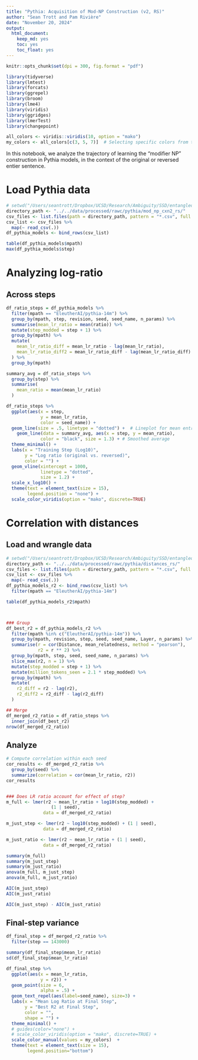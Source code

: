 ```yaml
---
title: "Pythia: Acquisition of Mod-NP Construction (v2, RS)"
author: "Sean Trott and Pam Rivière"
date: "November 20, 2024"
output:
  html_document:
    keep_md: yes
    toc: yes
    toc_float: yes
---
```


```r
knitr::opts_chunk$set(dpi = 300, fig.format = "pdf")
```


```r
library(tidyverse)
library(lmtest)
library(forcats)
library(ggrepel)
library(broom)
library(lme4)
library(viridis)
library(ggridges)
library(lmerTest)
library(changepoint)

all_colors <- viridis::viridis(10, option = "mako")
my_colors <- all_colors[c(3, 5, 7)]  # Selecting specific colors from the palette
```


In this notebook, we analyze the trajectory of learning the "modifier NP" construction in Pythia models, in the context of the original or reversed entier sentence. 

# Load Pythia data


```r
# setwd("/Users/seantrott/Dropbox/UCSD/Research/Ambiguity/SSD/entangled_meanings/src/analysis/")
directory_path <- "../../data/processed/rawc/pythia/mod_np_cxn2_rs/"
csv_files <- list.files(path = directory_path, pattern = "*.csv", full.names = TRUE)
csv_list <- csv_files %>%
  map(~ read_csv(.))
df_pythia_models <- bind_rows(csv_list)

table(df_pythia_models$mpath)
max(df_pythia_models$step)

```


# Analyzing log-ratio


## Across steps

```r
df_ratio_steps = df_pythia_models %>% 
  filter(mpath == "EleutherAI/pythia-14m") %>%
  group_by(mpath, step, revision, seed, seed_name, n_params) %>%
  summarise(mean_lr_ratio = mean(ratio)) %>%
  mutate(step_modded = step + 1) %>%
  group_by(mpath) %>%
  mutate(
    mean_lr_ratio_diff = mean_lr_ratio - lag(mean_lr_ratio),
    mean_lr_ratio_diff2 = mean_lr_ratio_diff - lag(mean_lr_ratio_diff)
  ) %>%
  group_by(mpath) 

summary_avg = df_ratio_steps %>%
  group_by(step) %>%
  summarise(
    mean_ratio = mean(mean_lr_ratio)
  )

df_ratio_steps %>%
  ggplot(aes(x = step,
             y = mean_lr_ratio,
             color = seed_name)) +
  geom_line(size = .5, linetype = "dotted") +  # Lineplot for mean entropy
    geom_line(data = summary_avg, aes(x = step, y = mean_ratio), 
             color = "black", size = 1.3) + # Smoothed average
  theme_minimal() +
  labs(x = "Training Step (Log10)",
       y = "Log ratio (original vs. reversed)",
       color = "") +
  geom_vline(xintercept = 1000, 
             linetype = "dotted", 
             size = 1.2) +
  scale_x_log10() +
  theme(text = element_text(size = 15),
        legend.position = "none") +
  scale_color_viridis(option = "mako", discrete=TRUE)


```


# Correlation with distances

## Load and wrangle data

```r
# setwd("/Users/seantrott/Dropbox/UCSD/Research/Ambiguity/SSD/entangled_meanings/src/analysis/")
directory_path <- "../../data/processed/rawc/pythia/distances_rs/"
csv_files <- list.files(path = directory_path, pattern = "*.csv", full.names = TRUE)
csv_list <- csv_files %>%
  map(~ read_csv(.))
df_pythia_models_r2 <- bind_rows(csv_list) %>%
  filter(mpath == "EleutherAI/pythia-14m")

table(df_pythia_models_r2$mpath)



### Group
df_best_r2 = df_pythia_models_r2 %>% 
  filter(mpath %in% c("EleutherAI/pythia-14m")) %>%
  group_by(mpath, revision, step, seed, seed_name, Layer, n_params) %>%
  summarise(r = cor(Distance, mean_relatedness, method = "pearson"),
            r2 = r ** 2) %>%
  group_by(mpath, step, seed, seed_name, n_params) %>%
  slice_max(r2, n = 1) %>%  
  mutate(step_modded = step + 1) %>%
  mutate(million_tokens_seen = 2.1 * step_modded) %>%
  group_by(mpath) %>%
  mutate(
    r2_diff = r2 - lag(r2),
    r2_diff2 = r2_diff - lag(r2_diff)
  )

## Merge
df_merged_r2_ratio = df_ratio_steps %>%
  inner_join(df_best_r2)
nrow(df_merged_r2_ratio)

```


## Analyze

```r
# Compute correlation within each seed
cor_results <- df_merged_r2_ratio %>%
  group_by(seed) %>%
  summarize(correlation = cor(mean_lr_ratio, r2))
cor_results


### Does LR ratio account for effect of step?
m_full <- lmer(r2 ~ mean_lr_ratio + log10(step_modded) + 
                 (1 | seed), 
              data = df_merged_r2_ratio)

m_just_step <- lmer(r2 ~ log10(step_modded) + (1 | seed), 
              data = df_merged_r2_ratio)

m_just_ratio <- lmer(r2 ~ mean_lr_ratio + (1 | seed), 
              data = df_merged_r2_ratio)

summary(m_full)
summary(m_just_step)
summary(m_just_ratio)
anova(m_full, m_just_step)
anova(m_full, m_just_ratio)

AIC(m_just_step)
AIC(m_just_ratio)

AIC(m_just_step) - AIC(m_just_ratio)
```

## Final-step variance

```r
df_final_step = df_merged_r2_ratio %>%
  filter(step == 143000) 

summary(df_final_step$mean_lr_ratio)
sd(df_final_step$mean_lr_ratio)

df_final_step %>%
  ggplot(aes(x = mean_lr_ratio,
             y = r2)) +
  geom_point(size = 6,
             alpha = .5) +
  geom_text_repel(aes(label=seed_name), size=3) +
  labs(x = "Mean Log Ratio at Final Step",
       y = "Best R2 at Final Step",
       color = "",
       shape = "") +
  theme_minimal() +
  # guides(color="none") +
  # scale_color_viridis(option = "mako", discrete=TRUE) +
  scale_color_manual(values = my_colors)  +
  theme(text = element_text(size = 15),
        legend.position="bottom")


```


